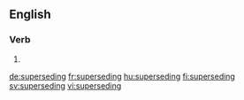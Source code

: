 ==English==

===Verb===
{{head|en|present participle}}

# {{present participle of|supersede|lang=en}}

[[de:superseding]]
[[fr:superseding]]
[[hu:superseding]]
[[fi:superseding]]
[[sv:superseding]]
[[vi:superseding]]